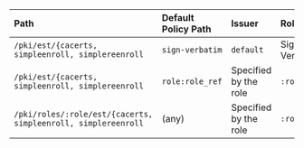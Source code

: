 | Path                                                          | Default Policy Path | Issuer                | Role          |
|:--------------------------------------------------------------|:--------------------|:----------------------|:--------------|
| `/pki/est/{cacerts, simpleenroll, simplereenroll`             | `sign-verbatim`     | `default`             | Sign-Verbatim |
| `/pki/est/{cacerts, simpleenroll, simplereenroll`             | `role:role_ref`     | Specified by the role | `:role_ref`   |
| `/pki/roles/:role/est/{cacerts, simpleenroll, simplereenroll` | (any)               | Specified by the role | `:role`       |
